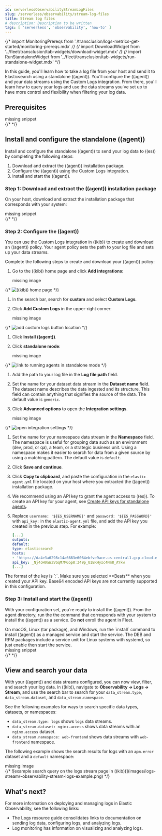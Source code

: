 ```yaml
---
id: serverlessObservabilityStreamLogFiles
slug: /serverless/observability/stream-log-files
title: Stream log files
# description: Description to be written
tags: [ 'serverless', 'observability', 'how-to' ]
---
```



<Snippet />

{/* import MonitoringPrereqs from './transclusion/logs-metrics-get-started/monitoring-prereqs.mdx' */}
{/* import DownloadWidget from '../fleet/transclusion/tab-widgets/download-widget.mdx' */}
{/* import RunStandaloneWidget from '../fleet/transclusion/tab-widgets/run-standalone-widget.mdx' */}

<div id="logs-stream"></div>

In this guide, you'll learn how to take a log file from your host and send it to Elasticsearch using a standalone ((agent)). You'll configure the ((agent)) and your data streams using the Custom Logs integration. From there, you'll learn how to query your logs and use the data streams you've set up to have more control and flexibility when filtering your log data. 

<div id="logs-stream-prereq"></div>

## Prerequisites

<div style={{ backgroundColor: "#F1F4FA", width: "100%", height: "250px", textAlign: "center", paddingTop: "110px", marginBottom: "20px" }}><DocIcon type="documents" title="missing snippet"/> missing snippet</div>
{/* <MonitoringPrereqs  /> */}


<div id="logs-stream-install-config-agent"></div>

## Install and configure the standalone ((agent))

Install and configure the standalone ((agent)) to send your log data to ((es)) by completing the following steps:

1. Download and extract the ((agent)) installation package.
1. Configure the ((agent)) using the Custom Logs integration.
1. Install and start the ((agent)).

<div id="logs-stream-extract-agent"></div>

### Step 1: Download and extract the ((agent)) installation package

On your host, download and extract the installation package that corresponds with your system:

<div style={{ backgroundColor: "#F1F4FA", width: "100%", height: "250px", textAlign: "center", paddingTop: "110px", marginBottom: "20px" }}><DocIcon type="documents" title="missing snippet"/> missing snippet</div>
{/* <DownloadWidget  /> */}


<div id="logs-stream-agent-config"></div>

### Step 2: Configure the ((agent))

You can use the Custom Logs integration in ((kib)) to create and download an ((agent)) policy. 
Your agent policy sets the path to your log file and sets up your data streams.

Complete the following steps to create and download your ((agent)) policy:

1. Go to the ((kib)) home page and click **Add integrations**:

    <div style={{ backgroundColor: "#F1F4FA", width: "100%", height: "250px", textAlign: "center", paddingTop: "110px", marginBottom: "20px" }}><DocIcon type="image" title="missing image"/> missing image</div>
{/* ![((kib)) home page](images/logs-stream/-observability-add-integrations.png) */}

1. In the search bar, search for **custom** and select **Custom Logs**.
1. Click **Add Custom Logs** in the upper-right corner:

    <div style={{ backgroundColor: "#F1F4FA", width: "100%", height: "250px", textAlign: "center", paddingTop: "110px", marginBottom: "20px" }}><DocIcon type="image" title="missing image"/> missing image</div>
{/* ![add custom logs button location](images/logs-stream/-observability-add-custom-logs.png) */}

1. Click **Install ((agent))**.
1. Click **standalone mode**:

    <div style={{ backgroundColor: "#F1F4FA", width: "100%", height: "250px", textAlign: "center", paddingTop: "110px", marginBottom: "20px" }}><DocIcon type="image" title="missing image"/> missing image</div>
{/* ![link to running agents in standalone mode](images/logs-stream/-observability-standalone-link.png) */}

1. Add the path to your log file in the **Log file path** field.
1. Set the name for your dataset data stream in the **Dataset name** field. The dataset name describes the data ingested and its structure. This field can contain anything that signifies the source of the data. The default value is `generic`.
1. Click **Advanced options** to open the **Integration settings**.

    <div style={{ backgroundColor: "#F1F4FA", width: "100%", height: "250px", textAlign: "center", paddingTop: "110px", marginBottom: "20px" }}><DocIcon type="image" title="missing image"/> missing image</div>
{/* ![open integration settings](images/logs-stream/-observability-custom-log-advanced-options.png) */}

1. Set the name for your namespace data stream in the **Namespace** field. The namespace is useful for grouping data such as an environment (dev, prod, or qa), a team, or a strategic business unit. Using a namespace makes it easier to search for data from a given source by using a matching pattern. The default value is `default`.
1. Click **Save and continue**.
1. Click **Copy to clipboard**, and paste the configuration in the `elastic-agent.yml` file located on your host where you extracted the ((agent)) installation package.
1. We recommend using an API key to grant the agent access to ((es)). To create an API key for your agent, see [Create API keys for standalone agents](((fleet-guide))/grant-access-to-elasticsearch.html#create-api-key-standalone-agent).
1. Replace `username: '${ES_USERNAME}'` and `password: '${ES_PASSWORD}'` with `api_key:` in the `elastic-agent.yml` file, and add the API key you created in the previous step. For example:

    ```yaml
    [...]
    outputs:
    default:
    type: elasticsearch
    hosts:
    - 'https://da4e3a6298c14a6683e6064ebfve9ace.us-central1.gcp.cloud.es.io:443'
    api_key: _Nj4oH0aWZVGqM7MGop8:349p_U1ERHyIc4Nm8_AYkw
    [...]
    ```

<DocCallOut title="Note">
The format of the key is `<id>:<key>`. Make sure you selected **Beats** when you created your API key. Base64 encoded API keys are not currently supported in this configuration.
</DocCallOut>

<div id="logs-stream-install-agent"></div>

### Step 3: Install and start the ((agent))
With your configuration set, you're ready to install the ((agent)). From the agent directory, run the the command that corresponds with your system to install the ((agent)) as a service. Do **not** enroll the agent in Fleet.

<DocCallOut title="Note">
On macOS, Linux (tar package), and Windows, run the `install` command to
install ((agent)) as a managed service and start the service. The DEB and RPM
packages include a service unit for Linux systems with
systemd, so just enable then start the service.
</DocCallOut>

<div style={{ backgroundColor: "#F1F4FA", width: "100%", height: "250px", textAlign: "center", paddingTop: "110px", marginBottom: "20px" }}><DocIcon type="documents" title="missing snippet"/> missing snippet</div>
{/* <RunStandaloneWidget  /> */}


<div id="logs-stream-query-datastreams"></div>

## View and search your data

With your ((agent)) and data streams configured, you can now view, filter, and search your log data. In ((kib)), navigate to **Observability → Logs → Stream**, and use the search bar to search for your `data_stream.type`, `data_stream.dataset`, and `data_stream.namespace`. 

See the following examples for ways to search specific data types, datasets, or namespaces:

- `data_stream.type: logs` shows `logs` data streams.
- `data_stream.dataset: nginx.access` shows data streams with an `nginx.access` dataset.
- `data_stream.namespace: web-frontend` shows data streams with `web-frontend` namespace.

The following example shows the search results for logs with an `apm.error` dataset and a `default` namespace:

<div style={{ backgroundColor: "#F1F4FA", width: "100%", height: "250px", textAlign: "center", paddingTop: "110px", marginBottom: "20px" }}><DocIcon type="image" title="missing image"/> missing image</div>
{/* ![example search query on the logs stream page in ((kib))](images/logs-stream/-observability-stream-logs-example.png) */}

<div id="logs-stream-whats-next"></div>

## What's next?

For more information on deploying and managing logs in Elastic Observability, see the following links:

- The <DocLink id="serverlessObservabilityLogsResourceGuide">Logs resource guide</DocLink> consolidates links to documentation on sending log data, configuring logs, and analyzing logs.
- <DocLink id="serverlessObservabilityDiscoverAndExploreLogs">Log monitoring</DocLink> has information on visualizing and analyzing logs.